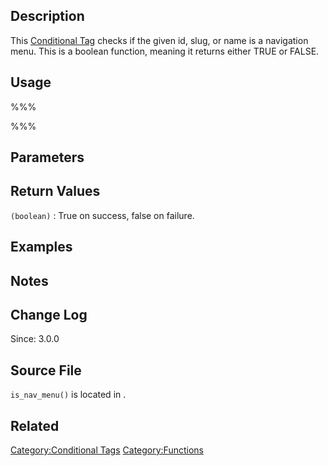 {{Languages|
{{en|Function_Reference/is_single}}
}}
==Description==
This [[Conditional Tags|Conditional Tag]] checks if the given id, slug, or name is a navigation menu. This is a boolean function, meaning it returns either TRUE or FALSE.

==Usage==
%%%<?php is_nav_menu( $id ); ?>%%%

==Parameters==
{{Parameter|$id|mixed|Menu ID, Menu Name or Menu Slug}}

==Return Values==
; <tt>(boolean)</tt> : True on success, false on failure.

==Examples==
 
==Notes==

==Change Log==
Since: 3.0.0

==Source File==

<tt>is_nav_menu()</tt> is located in {{Trac|wp-includes/nav-menu.php}}.

==Related==
{{Stub}}
{{Conditional Tags}}

{{Tag Footer}}

[[Category:Conditional Tags]]
[[Category:Functions]]